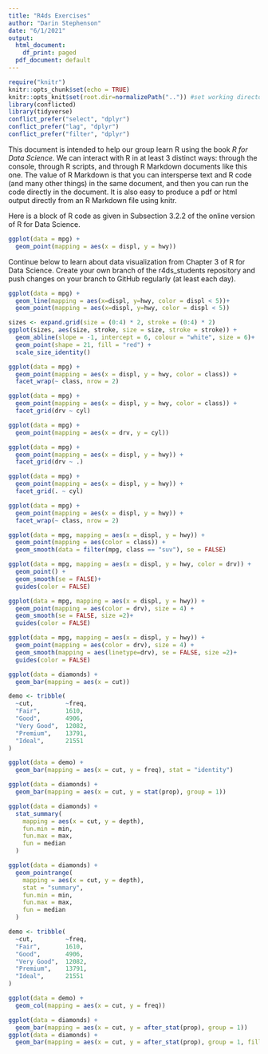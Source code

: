 ```yaml
---
title: "R4ds Exercises"
author: "Darin Stephenson"
date: "6/1/2021"
output:
  html_document:
    df_print: paged
  pdf_document: default
---
```



```r
require("knitr")
knitr::opts_chunk$set(echo = TRUE)
knitr::opts_knit$set(root.dir=normalizePath("..")) #set working directory to the project directory
library(conflicted)
library(tidyverse)
conflict_prefer("select", "dplyr")
conflict_prefer("lag", "dplyr")
conflict_prefer("filter", "dplyr")
```

This document is intended to help our group learn
R using the book <em>R for Data Science</em>. We can interact with R in
at least 3 distinct ways: through the console, through R scripts, and through
R Markdown documents like this one. The value of R Markdown is that you
can intersperse text and R code (and many other things) in the same
document, and then you can run the code directly in the document. It is 
also easy to produce a pdf or html output directly from an R Markdown
file using knitr.

Here is a block of R code as given in Subsection 3.2.2 of the online
version of R for Data Science.

```r
ggplot(data = mpg) + 
  geom_point(mapping = aes(x = displ, y = hwy))
```

Continue below to learn about data visualization from Chapter 3 of R for
Data Science. Create your own branch of the r4ds_students repository and
push changes on your branch to GitHub regularly (at least each day).

```r
ggplot(data = mpg) + 
  geom_line(mapping = aes(x=displ, y=hwy, color = displ < 5))+
  geom_point(mapping = aes(x=displ, y=hwy, color = displ < 5))
```

```r
sizes <- expand.grid(size = (0:4) * 2, stroke = (0:4) * 2)
ggplot(sizes, aes(size, stroke, size = size, stroke = stroke)) + 
  geom_abline(slope = -1, intercept = 6, colour = "white", size = 6)+ 
  geom_point(shape = 21, fill = "red") +
  scale_size_identity()
```

```r
ggplot(data = mpg) + 
  geom_point(mapping = aes(x = displ, y = hwy, color = class)) + 
  facet_wrap(~ class, nrow = 2)
```

```r
ggplot(data = mpg) + 
  geom_point(mapping = aes(x = displ, y = hwy, color = class)) + 
  facet_grid(drv ~ cyl)
```

```r
ggplot(data = mpg) + 
  geom_point(mapping = aes(x = drv, y = cyl))
```

```r
ggplot(data = mpg) + 
  geom_point(mapping = aes(x = displ, y = hwy)) +
  facet_grid(drv ~ .)

ggplot(data = mpg) + 
  geom_point(mapping = aes(x = displ, y = hwy)) +
  facet_grid(. ~ cyl)
```

```r
ggplot(data = mpg) + 
  geom_point(mapping = aes(x = displ, y = hwy)) + 
  facet_wrap(~ class, nrow = 2)
```

```r
ggplot(data = mpg, mapping = aes(x = displ, y = hwy)) + 
  geom_point(mapping = aes(color = class)) + 
  geom_smooth(data = filter(mpg, class == "suv"), se = FALSE)
```

```r
ggplot(data = mpg, mapping = aes(x = displ, y = hwy, color = drv)) +
  geom_point() + 
  geom_smooth(se = FALSE)+
  guides(color = FALSE)
```

```r
ggplot(data = mpg, mapping = aes(x = displ, y = hwy)) +
  geom_point(mapping = aes(color = drv), size = 4) + 
  geom_smooth(se = FALSE, size =2)+
  guides(color = FALSE)
```

```r
ggplot(data = mpg, mapping = aes(x = displ, y = hwy)) +
  geom_point(mapping = aes(color = drv), size = 4) + 
  geom_smooth(mapping = aes(linetype=drv), se = FALSE, size =2)+
  guides(color = FALSE)
```

```r
ggplot(data = diamonds) + 
  geom_bar(mapping = aes(x = cut))
```

```r
demo <- tribble(
  ~cut,         ~freq,
  "Fair",       1610,
  "Good",       4906,
  "Very Good",  12082,
  "Premium",    13791,
  "Ideal",      21551
)

ggplot(data = demo) +
  geom_bar(mapping = aes(x = cut, y = freq), stat = "identity")
```

```r
ggplot(data = diamonds) + 
  geom_bar(mapping = aes(x = cut, y = stat(prop), group = 1))
```

```r
ggplot(data = diamonds) + 
  stat_summary(
    mapping = aes(x = cut, y = depth),
    fun.min = min,
    fun.max = max,
    fun = median
  )
```

```r
ggplot(data = diamonds) +
  geom_pointrange(
    mapping = aes(x = cut, y = depth),
    stat = "summary",
    fun.min = min,
    fun.max = max,
    fun = median
  )
```

```r
demo <- tribble(
  ~cut,         ~freq,
  "Fair",       1610,
  "Good",       4906,
  "Very Good",  12082,
  "Premium",    13791,
  "Ideal",      21551
)

ggplot(data = demo) +
  geom_col(mapping = aes(x = cut, y = freq))
```

```r
ggplot(data = diamonds) + 
  geom_bar(mapping = aes(x = cut, y = after_stat(prop), group = 1))
ggplot(data = diamonds) + 
  geom_bar(mapping = aes(x = cut, y = after_stat(prop), group = 1, fill = color))
```

```r

```

